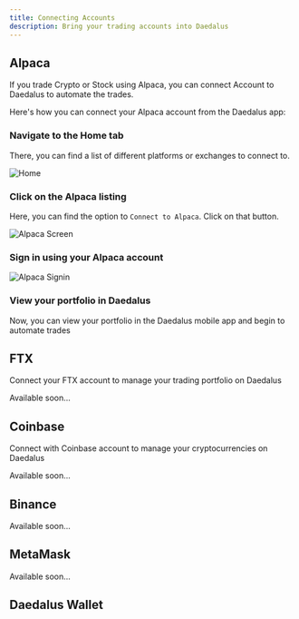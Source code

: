 ```yaml
---
title: Connecting Accounts
description: Bring your trading accounts into Daedalus
---
```


## Alpaca

If you trade Crypto or Stock using Alpaca, you can connect Account to Daedalus to automate the trades.

Here's how you can connect your Alpaca account from the Daedalus app:

### Navigate to the Home tab

There, you can find a list of different platforms or exchanges to connect to.

<img class="h-96" src="/images/mobile/home.png" alt="Home" />

### Click on the Alpaca listing

Here, you can find the option to `Connect to Alpaca`. Click on that button.

<img class="h-96" src="/images/mobile/alpaca-screen.png" alt="Alpaca Screen" />

### Sign in using your Alpaca account

<img class="h-96" src="/images/mobile/alpaca-auth.png" alt="Alpaca Signin" />

### View your portfolio in Daedalus

Now, you can view your portfolio in the Daedalus mobile app and begin to automate trades

## FTX

Connect your FTX account to manage your trading portfolio on Daedalus

<Note>Available soon...</Note>

## Coinbase

Connect with Coinbase account to manage your cryptocurrencies on Daedalus

<Note>Available soon...</Note>

## Binance

<Note>Available soon...</Note>

## MetaMask

<Note>Available soon...</Note>

## Daedalus Wallet
